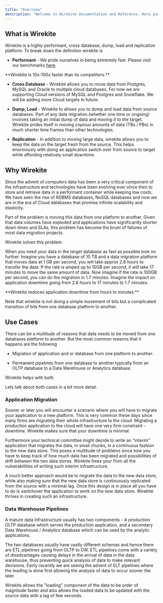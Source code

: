 ```yaml
---
title: "Overview"
description: "Welcome to Wirekite Documentation and Reference. Here you will find every thing you need to understand what is wirekite and how can it help with your data migration challenges, whether that's a one time migration of data or an ongoing pipeline between two databases. "
---
```


## What is Wirekite

Wirekite is a highly performant, cross database, dump, load and replication platform. To break down the definition wirekite is&#x20;

* **Performant** - We pride ourselves in being extremely fast. Please visit our benchmarks [here](https://wirekite.webflow.io/).

<Note>
  **Wirekite is 10x-100x faster than its competitors.**
</Note>

* **Cross Database** - Wirekite allows you to move data from Postgres, MySQL and Oracle to multiple cloud databases. For now we are supporting Cloud versions of MySQL and Postgres and Snowflake. We will be adding more Cloud targets in future.&#x20;

* **Dump, Load** - Wirekite to allows you to dump and load data from source databases. Part of any data migration (whether one time or ongoing) involves taking an initial dump of data and moving it to the target. Wirekite prides itself in moving copious amounts of data (TBs / PBs) in much shorter time frames than other technologies.

* **Replication** - In addition to moving large data, wirekite allows you to keep the data on the target fresh from the source. This helps enormously with doing an application switch over from source to target while affording relatively small downtime.&#x20;

## Why Wirekite

Since the advent of computers data has been a very critical component of the infrastructure and technologies have been evolving ever since then to store and retrieve data in a performant container while keeping low costs. We have seen the rise of RDBMS databases, NoSQL databases and now we are in the era of Cloud databases that promise infinite scalability and elasticity. &#x20;

Part of the problem is moving this data from one platform to another. Given that data volumes have exploded and applications have significantly shorter down times and SLAs, this problem has become the brunt of failures of most data migration projects.&#x20;

Wirekite solves this problem.&#x20;

When you need your data in the target database as fast as possible look no further. Imagine you have a database of 10 TB and a data migration platform that moves data at 1 GB per second, you will take approx 2.8 hours to transfer the data. If the rate is amped up to 10GB per second, it will take 17 minutes to move the same amount of data. Now imagine if the rate is 100GB per second, you can do the migration in 1.7 minutes. Imagine the impact on application downtime going from 2.8 hours to 17 minutes to 1.7 minutes.&#x20;

<Note>
  **Wirekite reduces application downtime from hours to minutes.**
</Note>

Note that wirekite is not doing a simple movement of bits but a complicated transition of bits from one database platform to another.&#x20;

## Use Cases

There can be a multitude of reasons that data needs to be moved from one databases platform to another. But the most common reasons that it happens are the following

* Migration of application and or database from one platform to another.&#x20;

* Permanent pipelines from one database to another typically from an OLTP database to a Data Warehouse or Analytics database. &#x20;

Wirekite helps with both.

Lets talk about both cases in a bit more detail.

### Application Migration

Sooner or later you will encounter a scenario where you will have to migrate your application to a new platform. This is very common these days since many firms are migrating their whole infrastructure to the cloud. Migrating a production application to the cloud will have one very firm constraint - downtime. Wirekite makes sure that your downtime is minimal.

Furthermore your technical committee might decide to write an "interim" application that migrates the data, in small chunks, in a continuous fashion to the new data store. This poses a multitude of problems since now you have to keep track of how much data has been migrated and possibilities of drift between the two data stores. Wirekite frees your from all the vulnerabilities of writing such interim infrastructure.

A much better approach would be to migrate the data to the new data store, while also making sure that the new data store is continuously replicated from the source with a minimal lag. Once this design is in place all you have to do is switchover the application to work on the new data store. Wirekite thrives in creating such an infrastructure.

### Data Warehouse Pipelines

A mature data infrastructure usually has two components - A production OLTP database which serves the production application, and a secondary Data Warehouse / Analytics database which can be used by the analytic applications.

The two databases usually have vastly different schemas and hence there are ETL pipelines going from OLTP to DW. ETL pipelines come with a variety of disadvantages causing delays in the arrival of data in the data warehouse, thus preventing quick analysis of data to make relevant decisions. Fairly recently we are seeing the advent of ELT pipelines where the loading is done first allowing the analysis of data to occur sooner the later.

Wirekite allows the "loading" component of the data to be order of magnitude faster and also allows the loaded data to be updated with the source data with a lag of few seconds.